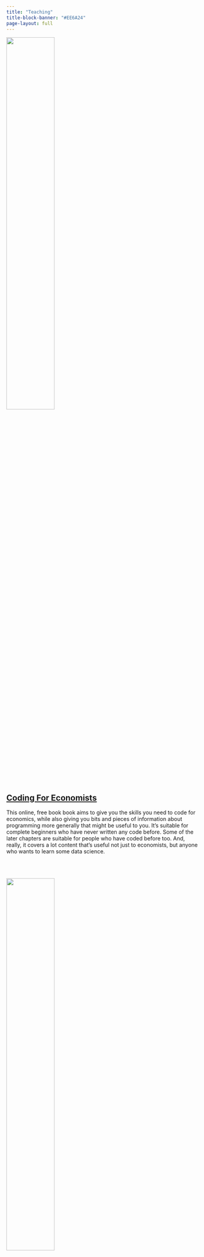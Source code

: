 ```yaml
---
title: "Teaching"
title-block-banner: "#EE6A24"
page-layout: full
---
```


![](smith_lovelace.png){fig-alt="Adam Smith and Ada Lovelace share the frame." fig-align="center" width=50%}

## [Coding For Economists](https://aeturrell.github.io/coding-for-economists/)

This online, free book book aims to give you the skills you need to code for economics, while also giving you bits and pieces of information about programming more generally that might be useful to you. It's suitable for complete beginners who have never written any code before. Some of the later chapters are suitable for people who have coded before too. And, really, it covers a lot content that's useful not just to economists, but anyone who wants to learn some data science.

<br>
<br>

![](python4ds.png){fig-alt="The Python for Data Science logo, created in Python!" fig-align="center" width=50%}

## [Python for Data Science (Python4DS)](https://aeturrell.github.io/python4DS/)

Python for Data Science will teach you how to load up, transform, visualise, and begin to understand your data. The book aims to give you the skills you need to code for data science. It's suitable for people who have some familiarity with the ideas behind programming and coding but who don't yet know how to do data science.